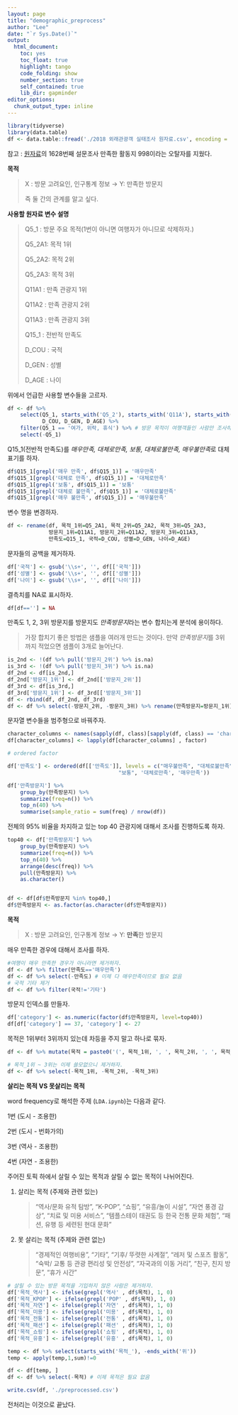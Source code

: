 ```yaml
---
layout: page
title: "demographic_preprocess"
author: "Lee"
date: "`r Sys.Date()`"
output:
  html_document: 
    toc: yes
    toc_float: true
    highlight: tango
    code_folding: show
    number_section: true
    self_contained: true
    lib_dir: gapminder
editor_options: 
  chunk_output_type: inline
---
```


```r
library(tidyverse)
library(data.table)
df <- data.table::fread('./2018 외래관광객 실태조사 원자료.csv', encoding = 'UTF-8')
```

참고 : [원자료](https://know.tour.go.kr/stat/fRawDataDownloadDis.do)의 1628번째 설문조사 만족한 활동지 998이라는 오탈자를 지웠다.

**목적**

> X : 방문 고려요인, 인구통계 정보 $\rightarrow$  Y: 만족한 방문지
>
> 즉 둘 간의 관계를 알고 싶다.


**사용할 원자료 변수 설명**

> Q5_1 : 방문 주요 목적(1번이 아니면 여행자가 아니므로 삭제하자.)
>
> Q5_2A1: 목적 1위
>
> Q5_2A2: 목적 2위
>
> Q5_2A3: 목적 3위
>
> Q11A1 : 만족 관광지 1위
>
> Q11A2 : 만족 관광지 2위
>
> Q11A3 : 만족 관광지 3위
>
> Q15_1 : 전반적 만족도
>
> D_COU : 국적
>
> D_GEN : 성별
>
> D_AGE : 나이

위에서 언급한 사용할 변수들을 고르자.

```r
df <- df %>% 
    select(Q5_1, starts_with('Q5_2'), starts_with('Q11A'), starts_with('Q15_1'), 
           D_COU, D_GEN, D_AGE) %>%
    filter(Q5_1 == '여가, 위락, 휴식') %>% # 방문 목적이 여행객들인 사람만 조사하자,
    select(-Q5_1) 
```

Q15_1(전반적 만족도)를 *매우만족, 대체로만족, 보통, 대체로불만족, 매우불만족*로 대체 표기를 하자.

```r
df$Q15_1[grepl('매우 만족', df$Q15_1)] = '매우만족'
df$Q15_1[grepl('대체로 만족', df$Q15_1)] = '대체로만족'
df$Q15_1[grepl('보통', df$Q15_1)] = '보통'
df$Q15_1[grepl('대체로 불만족', df$Q15_1)] = '대체로불만족'
df$Q15_1[grepl('매우 불만족', df$Q15_1)] = '매우불만족'
```

변수 명을 변경하자.

```r
df <- rename(df, 목적_1위=Q5_2A1, 목적_2위=Q5_2A2, 목적_3위=Q5_2A3,
             방문지_1위=Q11A1, 방문지_2위=Q11A2, 방문지_3위=Q11A3,
             만족도=Q15_1, 국적=D_COU, 성별=D_GEN, 나이=D_AGE)
```

문자들의 공백을 제거하자.

```r
df['국적'] <- gsub('\\s+', '', df[['국적']])
df['성별'] <- gsub('\\s+', '', df[['성별']])
df['나이'] <- gsub('\\s+', '', df[['나이']])
```

결측치를 NA로 표시하자.

```r
df[df==''] = NA
```

만족도 1, 2, 3위 방문지를 방문지도 *만족방문지*라는 변수 합치는게 분석에 용이하다.

> 가장 합치기 좋은 방법은 샘플을 여러개 만드는 것이다. 만약 *만족방문지*를 3위까지 적었으면 샘플이 3개로 늘어난다.

```r
is_2nd <- !(df %>% pull('방문지_2위') %>% is.na)
is_3rd <- !(df %>% pull('방문지_3위') %>% is.na)
df_2nd <- df[is_2nd,]
df_2nd['방문지_1위'] <- df_2nd[['방문지_2위']]
df_3rd <- df[is_3rd,]
df_3rd['방문지_1위'] <- df_3rd[['방문지_3위']]
df <- rbind(df, df_2nd, df_3rd)
df <- df %>% select(-방문지_2위, -방문지_3위) %>% rename(만족방문지=방문지_1위)
```

문자열 변수들을 범주형으로 바꿔주자.

```r
character_columns <- names(sapply(df, class)[sapply(df, class) == 'character'])
df[character_columns] <- lapply(df[character_columns] , factor)

# ordered factor

df['만족도'] <- ordered(df[['만족도']], levels = c("매우불만족", "대체로불만족",
                                   "보통", '대체로만족', '매우만족'))
```

```r
df['만족방문지'] %>% 
    group_by(만족방문지) %>%
    summarize(freq=n()) %>%
    top_n(40) %>%
    summarise(sample_ratio = sum(freq) / nrow(df))
```

전체의 95% 비율을 차지하고 있는 top 40 관광지에 대해서 조사를 진행하도록 하자.

```r
top40 <- df['만족방문지'] %>% 
    group_by(만족방문지) %>%
    summarize(freq=n()) %>%
    top_n(40) %>%
    arrange(desc(freq)) %>%
    pull(만족방문지) %>%
    as.character()


df <- df[df$만족방문지 %in% top40,]
df$만족방문지 <- as.factor(as.character(df$만족방문지))
```

**목적**

> X : 방문 고려요인, 인구통계 정보 $\rightarrow$  Y: **만족**한 방문지

매우 만족한 경우에 대해서 조사를 하자.

```r
#여행이 매우 만족한 경우가 아니라면 제거하자.
df <- df %>% filter(만족도=='매우만족')
df <- df %>% select(-만족도) # 이제 다 매우만족이므로 필요 없음
# 국적 기타 제거
df <- df %>% filter(국적!='기타')
```


방문지 인덱스를 만들자.

```r
df['category'] <- as.numeric(factor(df$만족방문지, level=top40))
df[df['category'] == 37, 'category'] <- 27
```

목적은 1위부터 3위까지 있는데 차등을 주지 말고 하나로 묶자.

```r
df <- df %>% mutate(목적 = paste0('(', 목적_1위, ', ', 목적_2위, ', ', 목적_3위, ')'))

# 목적_1위 ~ 3위는 이제 쓸모없으니 제거하자.
df <- df %>% select(-목적_1위, -목적_2위, -목적_3위)
```

**살리는 목적 VS 못살리는 목적**

word frequency로 해석한 주제 (`LDA.ipynb`)는 다음과 같다.

1번 (도시 - 조용한)

2번 (도시 - 번화가의)

3번 (역사 - 조용한)

4번 (자연 - 조용한)

주어진 토픽 하에서 살릴 수 있는 목적과 살릴 수 없는 목적이 나뉘어진다.

1. 살리는 목적 (주제와 관련 있는)

    > "역사/문화 유적 탐방", "K-POP", "쇼핑", "유흥/놀이 시설",  "자연 풍경 감상", "치료 및 미용 서비스", "템플스테이 태권도 등 한국 전통 문화 체험", "패션, 유행 등 세련된 현대 문화"      

2. 못 살리는 목적 (주제와 관련 없는)

    > "경제적인 여행비용", "기타", "기후/ 뚜렷한 사계절", "레저 및 스포츠 활동", "숙박/ 교통 등 관광 편리성 및 안전성", "자국과의 이동 거리", "친구, 친지 방문", "휴가 시간"

```r
# 살릴 수 있는 방문 목적을 기입하지 않은 사람은 제거하자.
df['목적_역사'] <- ifelse(grepl('역사' , df$목적), 1, 0)
df['목적_KPOP'] <- ifelse(grepl('POP' , df$목적), 1, 0)
df['목적_자연'] <- ifelse(grepl('자연' , df$목적), 1, 0)
df['목적_미용'] <- ifelse(grepl('미용' , df$목적), 1, 0)
df['목적_전통'] <- ifelse(grepl('전통' , df$목적), 1, 0)
df['목적_패션'] <- ifelse(grepl('패션' , df$목적), 1, 0)
df['목적_쇼핑'] <- ifelse(grepl('쇼핑' , df$목적), 1, 0)
df['목적_유흥'] <- ifelse(grepl('유흥' , df$목적), 1, 0)

temp <- df %>% select(starts_with('목적_'), -ends_with('위'))
temp <- apply(temp,1,sum)!=0

df <- df[temp, ]
df <- df %>% select(-목적) # 이제 목적은 필요 없음
```

```r
write.csv(df, './preprocessed.csv')
```

전처리는 이것으로 끝났다.